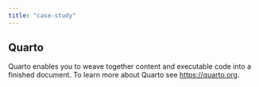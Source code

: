```yaml
---
title: "case-study"
---
```


## Quarto

Quarto enables you to weave together content and executable code into a finished document. To learn more about Quarto see <https://quarto.org>.
